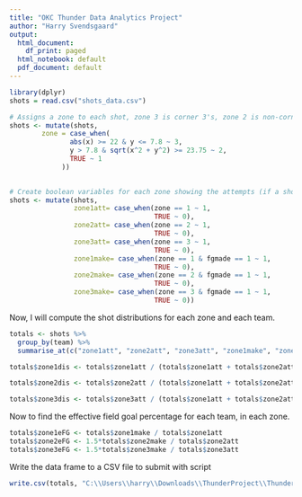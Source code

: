 ---
title: "OKC Thunder Data Analytics Project"
author: "Harry Svendsgaard"
output:
  html_document:
    df_print: paged
  html_notebook: default
  pdf_document: default
---

```{r}
library(dplyr)
shots = read.csv("shots_data.csv")
```

```{r}
# Assigns a zone to each shot, zone 3 is corner 3's, zone 2 is non-corner 3's, and zone 1 is all 2-pointers. Uses the distance formula to find non-corner 3's, since the x and y value can vary.
shots <- mutate(shots,
        zone = case_when(
               abs(x) >= 22 & y <= 7.8 ~ 3,
               y > 7.8 & sqrt(x^2 + y^2) >= 23.75 ~ 2,
               TRUE ~ 1 
             )) 
  
```



```{r}
# Create boolean variables for each zone showing the attempts (if a shot was attempted in this zone or not) and whether or not the shot was made in this zone 
shots <- mutate(shots,
                zone1att= case_when(zone == 1 ~ 1,
                                    TRUE ~ 0),
                zone2att= case_when(zone == 2 ~ 1,
                                    TRUE ~ 0),
                zone3att= case_when(zone == 3 ~ 1,
                                    TRUE ~ 0),
                zone1make= case_when(zone == 1 & fgmade == 1 ~ 1,
                                    TRUE ~ 0),
                zone2make= case_when(zone == 2 & fgmade == 1 ~ 1,
                                    TRUE ~ 0),
                zone3make= case_when(zone == 3 & fgmade == 1 ~ 1,
                                    TRUE ~ 0))

```


Now, I will compute the shot distributions for each zone and each team.
```{r}
totals <- shots %>%
  group_by(team) %>%
  summarise_at(c("zone1att", "zone2att", "zone3att", "zone1make", "zone2make", "zone3make"), sum)

totals$zone1dis <- totals$zone1att / (totals$zone1att + totals$zone2att + totals$zone3att)

totals$zone2dis <- totals$zone2att / (totals$zone1att + totals$zone2att + totals$zone3att)

totals$zone3dis <- totals$zone3att / (totals$zone1att + totals$zone2att + totals$zone3att)

```

Now to find the effective field goal percentage for each team, in each zone.
```{r}
totals$zone1eFG <- totals$zone1make / totals$zone1att
totals$zone2eFG <- 1.5*totals$zone2make / totals$zone2att
totals$zone3eFG <- 1.5*totals$zone3make / totals$zone3att
```

Write the data frame to a CSV file to submit with script
```{r}
write.csv(totals, "C:\\Users\\harry\\Downloads\\ThunderProject\\ThunderProject.csv")


```
